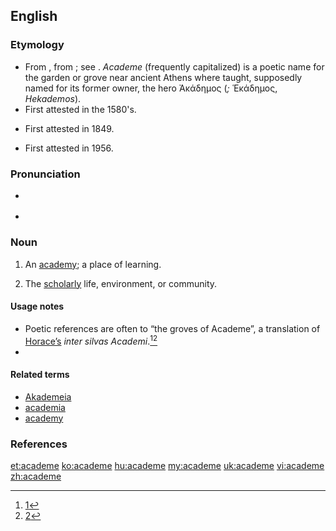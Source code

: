 ==English==

===Etymology===
* From {{etyl|NL.}} {{term|academia|lang=la}}, from {{etyl|grc}} {{term|akademia|Akadēmia|lang=grc}}; see {{term|academy|lang=en}}. ''Academe'' (frequently capitalized) is a poetic name for the garden or grove near ancient Athens where {{w|Plato}} taught, supposedly named for its former owner, the hero Ἀκάδημος (''{{w|Akademos}};'' Ἑκάδημος, ''Hekademos''). {{rfscript|greek|grc}}
* First attested in the 1580's.
* {{sense|scholarly life, environment, or community}} First attested in 1849.
* {{sense|lower case}}  First attested in 1956.

===Pronunciation===
* {{a|UK}} {{IPA|/ˈækədiːm/}}
* {{a|US}} {{IPA|/ˈæk.ə.ˌdim/}}
*: {{rhymes|iːm}}

===Noun===
{{en-noun}}

# {{context|poetic|}} An [[academy]]; a place of learning.
# {{context|poetic|}} The [[scholarly]] life, environment, or community.

====Usage notes====
* Poetic references are often to “the groves of Academe”, a translation of [[w:Horace|Horace’s]] ''inter silvas Academi''.<ref>[http://books.google.com/books?id=NHYXAAAAIAAJ&pg=RA3-PA169&dq=%22silvas+Academi%22&lr=&as_brr=1#PRA3-PA169,M1]</ref><ref>[http://books.google.com/books?id=nVE3QD1Y5RAC&pg=PA14&dq=%22silvas+Academi%22&lr=&sig=pymz2Xcnaldixpke_6QPFsNSGxk]</ref>
* 

====Related terms====
* [[Akademeia]]
* [[academia]]
* [[academy]]

===References===
<references/>

[[et:academe]]
[[ko:academe]]
[[hu:academe]]
[[my:academe]]
[[uk:academe]]
[[vi:academe]]
[[zh:academe]]